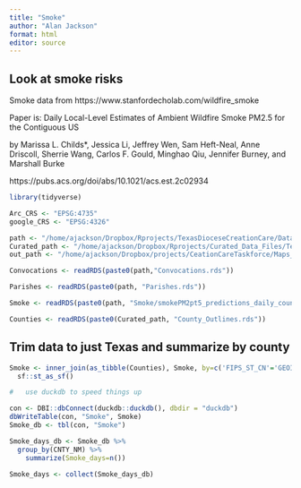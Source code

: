 ```yaml
---
title: "Smoke"
author: "Alan Jackson"
format: html
editor: source
---
```


## Look at smoke risks

Smoke data from https://www.stanfordecholab.com/wildfire_smoke

Paper is:
Daily Local-Level Estimates of Ambient Wildfire Smoke PM2.5 for the Contiguous US

by Marissa L. Childs*, Jessica Li, Jeffrey Wen, Sam Heft-Neal, Anne Driscoll, 
Sherrie Wang, Carlos F. Gould, Minghao Qiu, Jennifer Burney, and Marshall Burke

https://pubs.acs.org/doi/abs/10.1021/acs.est.2c02934

```r

library(tidyverse)

Arc_CRS <- "EPSG:4735"
google_CRS <- "EPSG:4326"

path <- "/home/ajackson/Dropbox/Rprojects/TexasDioceseCreationCare/Data/"
Curated_path <- "/home/ajackson/Dropbox/Rprojects/Curated_Data_Files/Texas_Counties/"
out_path <- "/home/ajackson/Dropbox/projects/CeationCareTaskforce/Maps_and_tables/Smoke/"

Convocations <- readRDS(paste0(path,"Convocations.rds"))  

Parishes <- readRDS(paste0(path, "Parishes.rds"))

Smoke <- readRDS(paste0(path, "Smoke/smokePM2pt5_predictions_daily_county_20060101-20201231.rds"))

Counties <- readRDS(paste0(Curated_path, "County_Outlines.rds"))

```

##    Trim data to just Texas and summarize by county

```r

Smoke <- inner_join(as_tibble(Counties), Smoke, by=c('FIPS_ST_CN'='GEOID')) %>%  
  sf::st_as_sf()

#   use duckdb to speed things up

con <- DBI::dbConnect(duckdb::duckdb(), dbdir = "duckdb")
dbWriteTable(con, "Smoke", Smoke)
Smoke_db <- tbl(con, "Smoke")

Smoke_days_db <- Smoke_db %>% 
  group_by(CNTY_NM) %>% 
    summarize(Smoke_days=n())

Smoke_days <- collect(Smoke_days_db)

```









